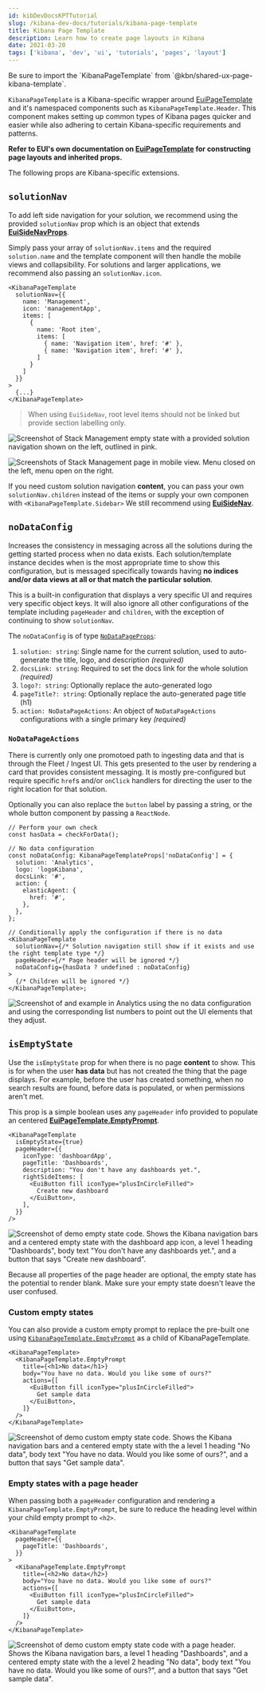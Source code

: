 ---
id: kibDevDocsKPTTutorial
slug: /kibana-dev-docs/tutorials/kibana-page-template
title: Kibana Page Template
description: Learn how to create page layouts in Kibana
date: 2021-03-20
tags: ['kibana', 'dev', 'ui', 'tutorials', 'pages', 'layout']
---

<DocCallOut color="warning" title="Multiple Packages">
  Be sure to import the `KibanaPageTemplate` from `@kbn/shared-ux-page-kibana-template`.
</DocCallOut>

`KibanaPageTemplate` is a Kibana-specific wrapper around [EuiPageTemplate](https://elastic.github.io/eui/#/templates/page-template) and it's namespaced components such as `KibanaPageTemplate.Header`. This component makes setting up common types of Kibana pages quicker and easier while also adhering to certain Kibana-specific requirements and patterns.

**Refer to EUI's own documentation on [**EuiPageTemplate**](https://elastic.github.io/eui/#/templates/page-template) for constructing page layouts and inherited props.**

The following props are Kibana-specific extensions.

## `solutionNav`

To add left side navigation for your solution, we recommend using the provided `solutionNav` prop which is an object that extends [**EuiSideNavProps**](https://elastic.github.io/eui/#/navigation/side-nav).

Simply pass your array of `solutionNav.items` and the required `solution.name` and the template component will then handle the mobile views and collapsibility. For solutions and larger applications, we recommend also passing an `solutionNav.icon`.

```tsx
<KibanaPageTemplate
  solutionNav={{
    name: 'Management',
    icon: 'managementApp',
    items: [
      {
        name: 'Root item',
        items: [
          { name: 'Navigation item', href: '#' },
          { name: 'Navigation item', href: '#' },
        ]
      }
    ]
  }}
>
  {...}
</KibanaPageTemplate>
```

> When using `EuiSideNav`, root level items should not be linked but provide section labelling only.

![Screenshot of Stack Management empty state with a provided solution navigation shown on the left, outlined in pink.](../assets/kibana_template_solution_nav.png)

![Screenshots of Stack Management page in mobile view. Menu closed on the left, menu open on the right.](../assets/kibana_template_solution_nav_mobile.png)

If you need custom solution navigation **content**, you can pass your own `solutionNav.children` instead of the items or supply your own componen with `<KibanaPageTemplate.Sidebar>` We still recommend using [**EuiSideNav**](https://elastic.github.io/eui/#/navigation/side-nav).

## `noDataConfig`

Increases the consistency in messaging across all the solutions during the getting started process when no data exists. Each solution/template instance decides when is the most appropriate time to show this configuration, but is messaged specifically towards having **no indices and/or data views at all or that match the particular solution**.

This is a built-in configuration that displays a very specific UI and requires very specific object keys. It will also ignore all other configurations of the template including `pageHeader` and `children`, with the exception of continuing to show `solutionNav`.

The `noDataConfig` is of type [`NoDataPageProps`](https://github.com/elastic/kibana/blob/main/packages/kbn-shared-ux-components/src/page_template/no_data_page/types.ts):

1. `solution: string`: Single name for the current solution, used to auto-generate the title, logo, and description _(required)_
2. `docsLink: string`: Required to set the docs link for the whole solution _(required)_
3. `logo?: string`: Optionally replace the auto-generated logo
4. `pageTitle?: string`: Optionally replace the auto-generated page title (h1)
5. `action: NoDataPageActions`: An object of `NoDataPageActions` configurations with a single primary key _(required)_

### `NoDataPageActions`

There is currently only one promotoed path to ingesting data and that is through the Fleet / Ingest UI. This gets presented to the user by rendering a card that provides consistent messaging. It is mostly pre-configured but require specific `href`s and/or `onClick` handlers for directing the user to the right location for that solution.

Optionally you can also replace the `button` label by passing a string, or the whole button component by passing a `ReactNode`.

```tsx
// Perform your own check
const hasData = checkForData();

// No data configuration
const noDataConfig: KibanaPageTemplateProps['noDataConfig'] = {
  solution: 'Analytics',
  logo: 'logoKibana',
  docsLink: '#',
  action: {
    elasticAgent: {
      href: '#',
    },
  },
};

// Conditionally apply the configuration if there is no data
<KibanaPageTemplate
  solutionNav={/* Solution navigation still show if it exists and use the right template type */}
  pageHeader={/* Page header will be ignored */}
  noDataConfig={hasData ? undefined : noDataConfig}
>
  {/* Children will be ignored */}
</KibanaPageTemplate>;
```

![Screenshot of and example in Analytics using the no data configuration and using the corresponding list numbers to point out the UI elements that they adjust.](../assets/kibana_template_no_data_config.png)

## `isEmptyState`

Use the `isEmptyState` prop for when there is no page **content** to show. This is for when the user **has data** but has not created the thing that the page displays. For example, before the user has created something, when no search results are found, before data is populated, or when permissions aren't met.

This prop is a simple boolean uses any `pageHeader` info provided to populate an centered [**EuiPageTemplate.EmptyPrompt**](https://elastic.github.io/eui/#/templates/page-template#empty-pages-or-content).

```tsx
<KibanaPageTemplate
  isEmptyState={true}
  pageHeader={{
    iconType: 'dashboardApp',
    pageTitle: 'Dashboards',
    description: "You don't have any dashboards yet.",
    rightSideItems: [
      <EuiButton fill iconType="plusInCircleFilled">
        Create new dashboard
      </EuiButton>,
    ],
  }}
/>
```

![Screenshot of demo empty state code. Shows the Kibana navigation bars and a centered empty state with the dashboard app icon, a level 1 heading "Dashboards", body text "You don't have any dashboards yet.", and a button that says "Create new dashboard".](../assets/kibana_default_empty_state.png)

<DocCallOut color="warning" title="Missing page header content can lead to an anemic empty state">
  Because all properties of the page header are optional, the empty state has the potential to
  render blank. Make sure your empty state doesn't leave the user confused.
</DocCallOut>

### Custom empty states

You can also provide a custom empty prompt to replace the pre-built one using [`KibanaPageTemplate.EmptyPrompt`](https://elastic.github.io/eui/#/display/empty-prompt) as a child of KibanaPageTemplate.

```tsx
<KibanaPageTemplate>
  <KibanaPageTemplate.EmptyPrompt
    title={<h1>No data</h1>}
    body="You have no data. Would you like some of ours?"
    actions={[
      <EuiButton fill iconType="plusInCircleFilled">
        Get sample data
      </EuiButton>,
    ]}
  />
</KibanaPageTemplate>
```

![Screenshot of demo custom empty state code. Shows the Kibana navigation bars and a centered empty state with the a level 1 heading "No data", body text "You have no data. Would you like some of ours?", and a button that says "Get sample data".](../assets/kibana_custom_empty_state.png)

### Empty states with a page header

When passing both a `pageHeader` configuration and rendering a `KibanaPageTemplate.EmptyPrompt`, be sure to reduce the heading level within your child empty prompt to `<h2>`.

```tsx
<KibanaPageTemplate
  pageHeader={{
    pageTitle: 'Dashboards',
  }}
>
  <KibanaPageTemplate.EmptyPrompt
    title={<h2>No data</h2>}
    body="You have no data. Would you like some of ours?"
    actions={[
      <EuiButton fill iconType="plusInCircleFilled">
        Get sample data
      </EuiButton>,
    ]}
  />
</KibanaPageTemplate>
```

![Screenshot of demo custom empty state code with a page header. Shows the Kibana navigation bars, a level 1 heading "Dashboards", and a centered empty state with the a level 2 heading "No data", body text "You have no data. Would you like some of ours?", and a button that says "Get sample data".](../assets/kibana_header_and_empty_state.png)
